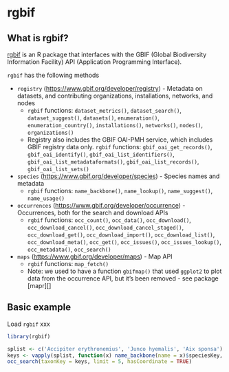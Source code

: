 # rgbif {#rgbif}

## What is rgbif? {#what-rgbif}

[rgbif][] is an R package that interfaces with the GBIF (Global Biodiversity Information Facility) API (Application Programming Interface).

`rgbif` has the following methods

* `registry` (<https://www.gbif.org/developer/registry>) - Metadata on datasets, and
contributing organizations, installations, networks, and nodes
    * `rgbif` functions: `dataset_metrics()`, `dataset_search()`, `dataset_suggest()`,
    `datasets()`, `enumeration()`, `enumeration_country()`, `installations()`, `networks()`,
    `nodes()`, `organizations()`
    * Registry also includes the GBIF OAI-PMH service, which includes GBIF registry
    data only. `rgbif` functions: `gbif_oai_get_records()`, `gbif_oai_identify()`,
    `gbif_oai_list_identifiers()`, `gbif_oai_list_metadataformats()`,
    `gbif_oai_list_records()`, `gbif_oai_list_sets()`
* `species` (<https://www.gbif.org/developer/species>) - Species names and metadata
    * `rgbif` functions: `name_backbone()`, `name_lookup()`, `name_suggest()`, `name_usage()`
* `occurrences` (<https://www.gbif.org/developer/occurrence>) - Occurrences, both for
the search and download APIs
    * `rgbif` functions: `occ_count()`, `occ_data()`, `occ_download()`, `occ_download_cancel()`,
    `occ_download_cancel_staged()`, `occ_download_get()`, `occ_download_import()`,
    `occ_download_list()`, `occ_download_meta()`, `occ_get()`, `occ_issues()`,
    `occ_issues_lookup()`, `occ_metadata()`, `occ_search()`
* `maps` (<https://www.gbif.org/developer/maps>) - Map API
    * `rgbif` functions: `map_fetch()`
    * Note: we used to have a function `gbifmap()` that used `ggplot2` to plot data from the
    occurrence API, but it's been removed - see package [mapr][]

## Basic example {#rgbif-basic-example}

Load `rgbif` xxx

```r
library(rgbif)
```

```r
splist <- c('Accipiter erythronemius', 'Junco hyemalis', 'Aix sponsa')
keys <- vapply(splist, function(x) name_backbone(name = x)$speciesKey, integer(1))
occ_search(taxonKey = keys, limit = 5, hasCoordinate = TRUE)

```

[spocc]: https://github.com/ropensci/spocc
[rgbif]: https://github.com/ropensci/rgbif
